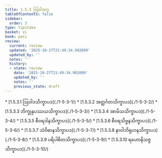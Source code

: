 ```yaml
---
title: 1.5.3 ဩဝါဒဝဂ္ဂ
tableOfContents: false
sidebar:
  order: 3
type: tipitaka
basket: vi
book: paci
review:
  current: review
  updated: '2025-10-27T21:49:34.992099'
  updated_by: ''
  notes: ''
  history:
  - state: review
    date: '2025-10-27T21:49:34.992099'
    updated_by: ''
    notes: ''
    previous_state: draft
---
```



<ReviewStatus review={frontmatter.review} showDetails={true} />

<HypothesisAnnotation frontmatter={frontmatter} />

<DynamicBreadcrumb />



<TableOfContents book="paci" section="1.5.3">
* [1.5.3.1 ဩဝါဒသိက္ခာပဒ](./1-5-3-1/)
* [1.5.3.2 အတ္ထင်္ဂတသိက္ခာပဒ](./1-5-3-2/)
* [1.5.3.3 ဘိက္ခုနုပဿယသိက္ခာပဒ](./1-5-3-3/)
* [1.5.3.4 အာမိသသိက္ခာပဒ](./1-5-3-4/)
* [1.5.3.5 စီဝရဒါနသိက္ခာပဒ](./1-5-3-5/)
* [1.5.3.6 စီဝရသိဗ္ဗနသိက္ခာပဒ](./1-5-3-6/)
* [1.5.3.7 သံဝိဓာနသိက္ခာပဒ](./1-5-3-7/)
* [1.5.3.8 နာဝါဘိရုဟနသိက္ခာပဒ](./1-5-3-8/)
* [1.5.3.9 ပရိပါစိတသိက္ခာပဒ](./1-5-3-9/)
* [1.5.3.10 ရဟောနိသဇ္ဇသိက္ခာပဒ](./1-5-3-10/)
</TableOfContents>